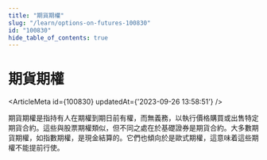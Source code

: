 ```yaml
---
title: "期貨期權"
slug: "/learn/options-on-futures-100830"
id: "100830"
hide_table_of_contents: true
---
```



# 期貨期權

<ArticleMeta id={100830} updatedAt={'2023-09-26 13:58:51'} />
<div className='border-solid border-b border-t-0 my-4 border-[var(--ifm-color-gray-300)]' />

期貨期權是指持有人在期權到期日前有權，而無義務，以執行價格購買或出售特定期貨合約。這些與股票期權類似，但不同之處在於基礎證券是期貨合約。大多數期貨期權，如指數期權，是現金結算的。它們也傾向於是歐式期權，這意味着這些期權不能提前行使。
